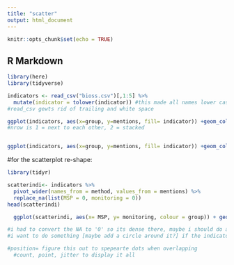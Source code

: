 ---
title: "scatter"
output: html_document
---

```{r setup, include=FALSE}
knitr::opts_chunk$set(echo = TRUE)
```

## R Markdown

```{r}
library(here)
library(tidyverse)
```


```{r}
indicators <- read_csv("bioss.csv")[,1:5] %>% 
  mutate(indicator = tolower(indicator)) #this made all names lower case 
#read_csv gewts rid of trailing and white space 

ggplot(indicators, aes(x=group, y=mentions, fill= indicator)) +geom_col() + theme(legend.position = "none") + facet_wrap (vars(method), scales = "free_y", nrow = 2) #automatically does same scale to change this adding free scales argment. 
#nrow is 1 = next to each other, 2 = stacked 



```
```{r}

ggplot(indicators, aes(x=group, y=mentions, fill= indicator)) +geom_col(position = "fill") + theme(legend.position = "none") + facet_wrap (vars(method), scales = "free_y", nrow = 2) 
```

#for the scatterplot re-shape:
```{r}
library(tidyr)

scatterindi<- indicators %>% 
  pivot_wider(names_from = method, values_from = mentions) %>% 
  replace_na(list(MSP = 0, monitoring = 0)) 
head(scatterindi)

```

```{r}
  ggplot(scatterindi, aes(x= MSP, y= monitoring, colour = group)) + geom_jitter(aes(shape = type))

#i had to convert the NA to '0' so its dense there, maybe i should do a thing about this? 
#i want to do something [maybe add a circle around it?] if the indicator is one that is both MSP and monitoring, unsure of how~!

#position= figure this out to spepearte dots when overlapping
  #count, point, jitter to display it all 

  
```

